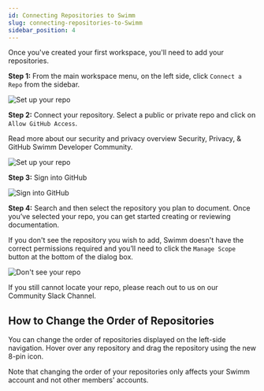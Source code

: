 ```yaml
---
id: Connecting Repositories to Swimm
slug: connecting-repositories-to-Swimm
sidebar_position: 4
---
```


Once you've created your first workspace, you'll need to add your repositories.

**Step 1:** From the main workspace menu, on the left side, click `Connect a Repo` from the sidebar.

![Set up your repo](../../static/img/Connecting_Repositories1.png)

**Step 2:** Connect your repository. Select a public or private repo and click on `Allow GitHub Access`.

Read more about our security and privacy overview <Link href="/security">Security, Privacy, & GitHub Swimm Developer Community.</Link> 

![Set up your repo](../../static/img/Connecting_repositories2.png)

**Step 3:** Sign into GitHub

![Sign into GitHub](../../static/img/Connecting_Repositories3.png)

**Step 4:** Search and then select the repository you plan to document. Once you’ve selected your repo, you can get started creating or reviewing documentation. 

If you don't see the repository you wish to add, Swimm doesn't have the correct <Link href="/security">permissions required</Link> and you’ll need to click the `Manage Scope` button at the bottom of the dialog box.

![Don't see your repo](../../static/img/Connecting_Repositores4.png)

If you still cannot locate your repo, please reach out to us on our <Link href="https://swimmcommunity.slack.com/ssb/redirect/">Community Slack Channel.</Link>

## How to Change the Order of Repositories

You can change the order of repositories displayed on the left-side navigation. Hover over any repository and drag the repository using the new 8-pin icon. 

Note that changing the order of your repositories only affects your Swimm account and not other members' accounts.

